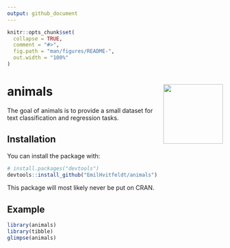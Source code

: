```yaml
---
output: github_document
---
```


<!-- README.md is generated from README.Rmd. Please edit that file -->

```r
knitr::opts_chunk$set(
  collapse = TRUE,
  comment = "#>",
  fig.path = "man/figures/README-",
  out.width = "100%"
)
```

# animals <img src="man/figures/logo.png" align="right" height="139" alt="" />

<!-- badges: start -->
<!-- badges: end -->

The goal of animals is to provide a small dataset for text classification and regression tasks.

## Installation

You can install the package with:

``` r
# install.packages("devtools")
devtools::install_github("EmilHvitfeldt/animals")
```

This package will most likely never be put on CRAN.

## Example

```r
library(animals)
library(tibble)
glimpse(animals)
```
